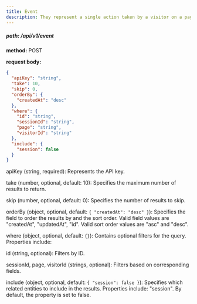 ```yaml
---
title: Event
description: They represent a single action taken by a visitor on a page.
---
```


##### path: /api/v1/event

**method:** POST

**request body:**

```json
{
  "apiKey": "string",
  "take": 10,
  "skip": 0,
  "orderBy": {
    "createdAt": "desc"
  },
  "where": {
    "id": "string",
    "sessionId": "string",
    "page": "string",
    "visitorId": "string"
  },
  "include": {
    "session": false
  }
}
```

apiKey (string, required): Represents the API key.

take (number, optional, default: 10): Specifies the maximum number of results to return.

skip (number, optional, default: 0): Specifies the number of results to skip.

orderBy (object, optional, default: `{ "createdAt": "desc" }`): Specifies the field to order the results by and the sort order. Valid field values are "createdAt", "updatedAt", "id". Valid sort order values are "asc" and "desc".

where (object, optional, default: `{}`): Contains optional filters for the query. Properties include:

id (string, optional): Filters by ID.

sessionId, page, visitorId (strings, optional): Filters based on corresponding fields.

include (object, optional, default: `{ "session": false }`): Specifies which related entities to include in the results. Properties include: "session". By default, the property is set to false.
